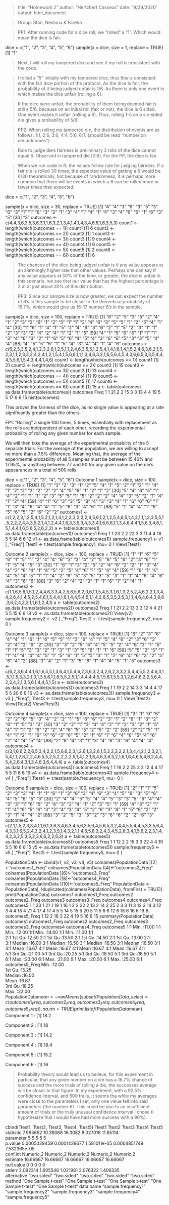 
>title: "Homework 2"
author: "Hertzbert Casseus"
date: "9/29/2020"
output: html_document

>Group: Stan, Neshma & Fareha

>PP1: After running code for a dice roll, we "rolled" a "1". Which would mean the dice is fair.

dice = c("1", "2", "3", "4", "5", "6")
sample(x = dice, size = 1, replace = TRUE)
[1] "1"

>Next, I will roll my tampered dice and see if my roll is consistent with the code. 

>I rolled a "5" initially with my tampered dice, thus this is consistent with the fair dice portion of the protocol.
As the dice is fair, the probability of it being judged unfair is 1/6. As there is only one event in which makes the dice unfair (rolling a 6).

>If the dice were unfair, the probability of them being deemed fair is still a 5/6, because on an initial roll (fair or not), the dice is 6 sided. One event makes it unfair (rolling a 6). Thus, rolling 1-5 on a six-sided die gives a probability of 5/6.

>PP2: When rolling my tampered die, the distribution of events are as follows: 1:1, 2:6, 3:6, 4:4, 5:6, 6:7.
(should be read "number on die:outcomes")

>Rule to judge die's fairness is preliminary 2 rolls of the dice cannot equal 6. Observed in tampered die [2:6]. For the PP, the dice is fair.

>When we run code in R, the values follow rule for judging fairness. If a fair die is rolled 30 times, the expected value of getting a 6 would be 6/30 theoretically, but because of randomness, it is perhaps more common that there will be events in which a 6 can be rolled more or fewer times than expected.

dice = c("1", "2", "3", "4", "5", "6")
 
 sample(x = dice, size = 30, replace = TRUE)
 [1] "4" "4" "3" "6" "3" "5" "3" "6" "3" "1" "1" "6" "3" "2" "1" "3" "4" "1" "4" "1" "4" "3" "4" "6" "6" "1" "6" "3" "5"
[30] "3"
 outcomes <- c(4,4,3,6,3,5,3,6,3,1,1,6,3,2,1,3,4,1,4,1,4,3,4,6,6,1,6,3,5,3)
 count1 <- length(which(outcomes == 1))
 count1
[1] 6
 count2 <- length(which(outcomes == 2))
 count2
[1] 1
 count3 <- length(which(outcomes == 3))
 count3
[1] 9
 count4 <- length(which(outcomes == 4))
 count4
[1] 6
 count5 <- length(which(outcomes == 5))
 count5
[1] 2
 count6 <- length(which(outcomes == 6))
 count6
[1] 6

>The chances of the dice being judged unfair is if any value appears at an alarmingly higher rate that other values. Perhaps one can say if any value appears at 50% of the time, or greater, the dice is unfair.In this scenario, we see that our value that has the highest percentage is 3 at at just about 30% of this distribution.

>PP3: Since our sample size is now greater, we can expect the number of 6's in this sample to be closer to the theoretical probability of 16.7%, which would give us 16-17 number 6's in the sample. 

 sample(x = dice, size = 100, replace = TRUE)
  [1] "6" "2" "5" "3" "5" "2" "4" "1" "2" "3" "2" "6" "1" "2" "5" "1" "1" "2" "4" "6" "3" "5" "5" "1" "2" "5" "4" "1" "4"
 [30] "1" "6" "1" "4" "1" "5" "2" "4" "6" "3" "6" "2" "1" "5" "2" "3" "1" "1" "2" "3" "3" "2" "4" "2" "4" "1" "2" "1" "5"
 [59] "4" "1" "5" "6" "6" "1" "1" "1" "3" "4" "6" "3" "2" "1" "6" "5" "6" "4" "5" "4" "3" "6" "6" "5" "3" "3" "5" "4" "4"
 [88] "4" "5" "5" "6" "1" "5" "4" "3" "4" "4" "1" "4" "6"
 outcomes <- c(6,2,5,3,5,2,4,1,2,3,2,6,1,2,5,1,1,2,4,6,3,5,5,1,2,5,4,1,4,1,6,1,4,1,5,2,4,6,3,6,2,1,5,2,3,1,1,2,3,3,2,4,2,4,1,2,1,5,4,1,5,6,6,1,1,1,3,4,6,3,2,1,6,5,6,4,5,4,3,6,6,5,3,3,5,4,4,4,5,5,6,1,5,4,3,4,4,1,4,6)
 count1 <- length(which(outcomes == 1))
 count1
[1] 21
 count2 <- length(which(outcomes == 2))
 count2
[1] 15
 count3 <- length(which(outcomes == 3))
 count3
[1] 13
 count4 <- length(which(outcomes == 4))
 count4
[1] 19
 count5 <- length(which(outcomes == 5))
 count5
[1] 17
 count6 <- length(which(outcomes == 6))
 count6
[1] 15
 a <- table(outcomes)
 as.data.frame(table(outcomes))
  outcomes Freq
1        1   21
2        2   15
3        3   13
4        4   19
5        5   17
6        6   15
 hist(outcomes)

This proves the fairness of the dice, as no single value is appearing at a rate significantly greater than the others.

EP1: "Rolling" a single 100 times, 5 times, essentially with replacement as the rolls are independent of each other. recording the experimental probability of rolling any given number for each sample. 

We will then take the average of the experimental probability of the 5 separate trials. For the average of the population, we are willing to accept no more than a 7.5% difference. Meaning that, the average of the experimental probability of all 5 samples must be between 15.46% and 17.95%, or anything between 77 and 90 for any given value on the die's appearances in a total of 500 rolls. 

 dice = c("1", "2", "3", "4", "5", "6")
Outcome 1
sample(x = dice, size = 100, replace = TRUE)
  [1] "1" "2" "2" "3" "1" "2" "5" "4" "1" "5" "2" "1" "2" "1" "4" "1" "2" "2" "3" "2" "2" "2" "4" "5" "6" "1" "2" "1" "2"
 [30] "5" "4" "6" "5" "1" "4" "2" "1" "1" "1" "2" "3" "5" "5" "1" "5" "2" "2" "2" "4" "4" "3" "5" "2" "1" "4" "1" "2" "4"
 [59] "4" "1" "6" "3" "3" "5" "3" "4" "3" "3" "4" "1" "6" "6" "6" "1" "1" "3" "4" "6" "4" "4" "1" "5" "6" "3" "4" "6" "1"
 [88] "5" "1" "4" "4" "1" "6" "5" "6" "5" "2" "6" "2" "2"
 outcomes1 <-c(1,2,2,3,1,2,5,4,1,5,2,1,2,1,4,1,2,2,3,2,2,2,4,5,6,1,2,1,2,5,4,6,5,1,4,2,1,1,1,2,3,5,5,1,5,2,2,2,4,4,3,5,2,1,4,1,2,4,4,1,6,3,3,5,3,4,3,3,4,1,6,6,6,1,1,3,4,6,4,4,1,5,6,3,4,6,1,5,1,4,4,1,6,5,6,5,2,6,2,2)
 a <- table(outcomes1)
 as.data.frame(table(outcomes1))
  outcomes1 Freq
1         1   23
2         2   22
3         3   11
4         4   18
5         5   14
6         6   12
 v1 <- as.data.frame(table(outcomes1))
 sample.frequency1 <- v1 [ ,"Freq"]
 Ttest1 <- t.test(sample.frequency1, mu= 0 )
 View(Ttest1)
 
Outcome 2
 sample(x = dice, size = 100, replace = TRUE)
  [1] "1" "1" "6" "5" "6" "1" "5" "1" "2" "4" "4" "6" "3" "3" "4" "2" "5" "6" "5" "6" "2" "3" "6" "1" "1" "5" "4" "5" "3"
 [30] "1" "6" "1" "3" "2" "5" "2" "4" "6" "2" "2" "1" "3" "4" "4" "2" "6" "4" "1" "4" "5" "2" "5" "4" "6" "1" "5" "4" "4"
 [59] "1" "6" "1" "4" "4" "5" "4" "5" "1" "1" "4" "2" "6" "5" "3" "5" "3" "5" "3" "1" "1" "4" "6" "4" "6" "4" "3" "6" "6"
 [88] "3" "6" "2" "4" "2" "3" "1" "1" "6" "1" "2" "4" "1"
 outcomes2 <-c(1,1,6,5,6,1,5,1,2,4,4,6,3,3,4,2,5,6,5,6,2,3,6,1,1,5,4,5,3,1,6,1,3,2,5,2,4,6,2,2,1,3,4,4,2,6,4,1,4,5,2,5,4,6,1,5,4,4,1,6,1,4,4,5,4,5,1,1,4,2,6,5,3,5,3,5,3,1,1,4,6,4,6,4,3,6,6,3,6,2,4,2,3,1,1,6,1,2,4,1)
 a <- table(outcomes2)
 as.data.frame(table(outcomes2))
  outcomes2 Freq
1         1   21
2         2   13
3         3   12
4         4   21
5         5   15
6         6   18
 v2 <- as.data.frame(table(outcomes2))
 View(v2)
 sample.frequency2 <- v2 [ ,"Freq"]
 Ttest2 <- t.test(sample.frequency2, mu= 0 )
 
Outcome 3
 sample(x = dice, size = 100, replace = TRUE)
  [1] "6" "2" "3" "6" "4" "4" "1" "6" "1" "6" "5" "5" "1" "3" "6" "4" "1" "5" "4" "6" "2" "3" "6" "3" "2" "4" "2" "6" "2"
 [30] "3" "3" "2" "5" "4" "4" "5" "5" "2" "4" "6" "3" "1" "5" "1" "1" "5" "3" "3" "2" "1" "3" "1" "3" "5" "6" "1" "1" "6"
 [59] "5" "5" "2" "5" "1" "1" "4" "4" "4" "4" "5" "1" "5" "6" "1" "5" "5" "3" "1" "2" "6" "4" "6" "2" "2" "5" "6" "4" "2"
 [88] "3" "4" "2" "1" "3" "5" "6" "1" "4" "4" "5" "1" "5"
 outcomes3 <-c(6,2,3,6,4,4,1,6,1,6,5,5,1,3,6,4,1,5,4,6,2,3,6,3,2,4,2,6,2,3,3,2,5,4,4,5,5,2,4,6,3,1,5,1,1,5,3,3,2,1,3,1,3,5,6,1,1,6,5,5,2,5,1,1,4,4,4,4,5,1,5,6,1,5,5,3,1,2,6,4,6,2,2,5,6,4,2,3,4,2,1,3,5,6,1,4,4,5,1,5) 
 a <- table(outcomes3)
 as.data.frame(table(outcomes3))
  outcomes3 Freq
1         1   19
2         2   14
3         3   14
4         4   17
5         5   20
6         6   16
 v3 <- as.data.frame(table(outcomes3))
 sample.frequency3 <- v3 [ ,"Freq"]
 Ttest3 <- t.test(sample.frequency3, mu= 0 )
 View(Ttest2)
 View(Ttest2)
 View(Ttest3)
 
Outcome 4
 sample(x = dice, size = 100, replace = TRUE)
  [1] "3" "1" "6" "6" "2" "2" "6" "5" "3" "4" "2" "2" "1" "5" "6" "6" "2" "3" "1" "2" "6" "1" "3" "2" "6" "1" "5" "3" "2"
 [30] "3" "2" "2" "1" "3" "4" "4" "2" "1" "2" "3" "2" "1" "5" "4" "1" "1" "2" "6" "2" "2" "4" "6" "5" "5" "2" "5" "2" "2"
 [59] "2" "2" "5" "1" "4" "1" "2" "1" "6" "4" "6" "3" "6" "5" "2" "1" "6" "1" "6" "4" "6" "5" "4" "6" "2" "4" "4" "5" "4"
 [88] "2" "6" "4" "3" "1" "3" "4" "6" "3" "6" "4" "4" "4"
 outcomes4 <-c(3,1,6,6,2,2,6,5,3,4,2,2,1,5,6,6,2,3,1,2,6,1,3,2,6,1,5,3,2,3,2,2,1,3,4,4,2,1,2,3,2,1,5,4,1,1,2,6,2,2,4,6,5,5,2,5,2,2,2,2,5,1,4,1,2,1,6,4,6,3,6,5,2,1,6,1,6,4,6,5,4,6,2,4,4,5,4,2,6,4,3,1,3,4,6,3,6,4,4,4)
 a <- table(outcomes4)
 as.data.frame(table(outcomes4))
  outcomes4 Freq
1         1   16
2         2   25
3         3   12
4         4   17
5         5   11
6         6   19
 v4 <- as.data.frame(table(outcomes4))
 sample.frequency4 <- v4 [ ,"Freq"]
 Ttest4 <- t.test(sample.frequency4, mu= 0 )

Outcome 5
 sample(x = dice, size = 100, replace = TRUE)
  [1] "2" "1" "1" "5" "2" "3" "3" "4" "1" "1" "6" "1" "3" "6" "3" "4" "6" "3" "4" "5" "6" "3" "5" "6" "4" "5" "6" "5" "3"
 [30] "2" "4" "4" "5" "5" "4" "4" "5" "3" "3" "5" "6" "4" "4" "3" "3" "1" "6" "5" "2" "4" "3" "2" "4" "1" "2" "3" "5" "1"
 [59] "4" "3" "2" "1" "1" "4" "6" "5" "6" "3" "2" "4" "3" "4" "5" "2" "6" "3" "4" "1" "5" "6" "2" "2" "3" "1" "4" "4" "2"
 [88] "3" "2" "5" "3" "5" "2" "3" "6" "6" "2" "2" "6" "3"
 outcomes5 <-c(2,1,1,5,2,3,3,4,1,1,6,1,3,6,3,4,6,3,4,5,6,3,5,6,4,5,6,5,3,2,4,4,5,5,4,4,5,3,3,5,6,4,4,3,3,1,6,5,2,4,3,2,4,1,2,3,5,1,4,3,2,1,1,4,6,5,6,3,2,4,3,4,5,2,6,3,4,1,5,6,2,2,3,1,4,4,2,3,2,5,3,5,2,3,6,6,2,2,6,3)
 a <- table(outcomes5)
 as.data.frame(table(outcomes5))
  outcomes5 Freq
1         1   12
2         2   16
3         3   22
4         4   19
5         5   16
6         6   15
 v5 <- as.data.frame(table(outcomes5))
 sample.frequency5 <- v5 [ ,"Freq"]
 Ttest5 <- t.test(sample.frequency5, mu= 0 )


 PopulationData <- cbind(v1, v2, v3, v4, v5)
 colnames(PopulationData )[2]<-"outcomes1_Freq"
 colnames(PopulationData )[4]<-"outcomes2_Freq"
 colnames(PopulationData )[6]<-"outcomes3_Freq"
 colnames(PopulationData )[8]<-"outcomes4_Freq"
 colnames(PopulationData )[10]<-"outcomes5_Freq"
 PopulationData <- PopulationData[, !duplicated(colnames(PopulationData), fromFirst = TRUE)]
 print(PopulationData)
  outcomes1 outcomes1_Freq outcomes2 outcomes2_Freq outcomes3 outcomes3_Freq outcomes4 outcomes4_Freq outcomes5
1         1             23         1             21         1             19         1             16         1
2         2             22         2             13         2             14         2             25         2
3         3             11         3             12         3             14         3             12         3
4         4             18         4             21         4             17         4             17         4
5         5             14         5             15         5             20         5             11         5
6         6             12         6             18         6             16         6             19         6
  outcomes5_Freq
1             12
2             16
3             22
4             19
5             16
6             15
 summary(PopulationData)
 outcomes1 outcomes1_Freq  outcomes2 outcomes2_Freq  outcomes3 outcomes3_Freq  outcomes4 outcomes4_Freq  outcomes5
 1:1       Min.   :11.00   1:1       Min.   :12.00   1:1       Min.   :14.00   1:1       Min.   :11.00   1:1      
 2:1       1st Qu.:12.50   2:1       1st Qu.:13.50   2:1       1st Qu.:14.50   2:1       1st Qu.:13.00   2:1      
 3:1       Median :16.00   3:1       Median :16.50   3:1       Median :16.50   3:1       Median :16.50   3:1      
 4:1       Mean   :16.67   4:1       Mean   :16.67   4:1       Mean   :16.67   4:1       Mean   :16.67   4:1      
 5:1       3rd Qu.:21.00   5:1       3rd Qu.:20.25   5:1       3rd Qu.:18.50   5:1       3rd Qu.:18.50   5:1      
 6:1       Max.   :23.00   6:1       Max.   :21.00   6:1       Max.   :20.00   6:1       Max.   :25.00   6:1      
 outcomes5_Freq 
 Min.   :12.00  
 1st Qu.:15.25  
 Median :16.00  
 Mean   :16.67  
 3rd Qu.:18.25  
 Max.   :22.00  
 PopulationData$mean <- rowMeans(subset(PopulationData, select = c(outcomes1_Freq, outcomes2_Freq, outcomes3_Freq, outcomes4_Freq, outcomes5_Freq )), na.rm = TRUE)
 print.listof(PopulationData$mean)
Component 1 :
[1] 18.2

Component 2 :
[1] 18

Component 3 :
[1] 14.2

Component 4 :
[1] 18.4

Component 5 :
[1] 15.2

Component 6 :
[1] 16

>Probability theory would lead us to believe, for this experiment in particular, that any given number on a die has a 16.7% chance of success and the more trials of rolling a die, the successes average will be closer to that figure.
In my experiment, with a 92.5% confidence interval, and 500 trails, it seems tha while my averages were close to the parameters I set, only one value fell into said parameters (the number 6). This could be due to an insufficient amount of trials or the truly unusual confidence interval I chose (I hypothesize that I would have had more success with a 90%).

 cbind(Ttest1, Ttest2, Ttest3, Ttest4, Ttest5)
            Ttest1              Ttest2              Ttest3              Ttest4              Ttest5             
statistic   7.965662            10.38068            16.3082             8.027016            11.85114           
parameter   5                   5                   5                   5                   5                  
p.value     0.0005029459        0.0001428677        1.581011e-05        0.0004851749        7.532365e-05       
conf.int    Numeric,2           Numeric,2           Numeric,2           Numeric,2           Numeric,2          
estimate    16.66667            16.66667            16.66667            16.66667            16.66667           
null.value  0                   0                   0                   0                   0                  
stderr      2.092314            1.605546            1.021981            2.076322            1.406335           
alternative "two.sided"         "two.sided"         "two.sided"         "two.sided"         "two.sided"        
method      "One Sample t-test" "One Sample t-test" "One Sample t-test" "One Sample t-test" "One Sample t-test"
data.name   "sample.frequency1" "sample.frequency2" "sample.frequency3" "sample.frequency4" "sample.frequency5"